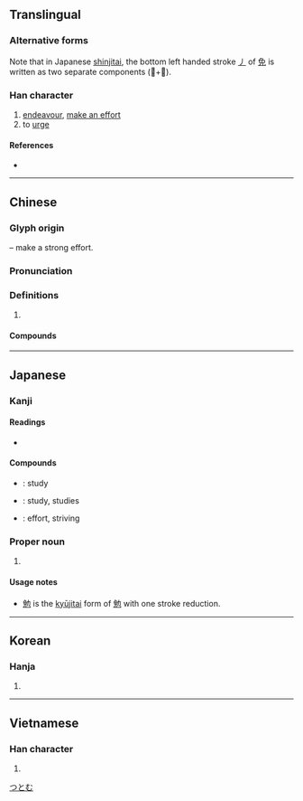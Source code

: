 {{character info/new}}
{{character info/new|0xfa33}}
{{character info/new|0x2f826}}
==Translingual==
{{ja-forms|勉|勉|勉}}

===Alternative forms===
Note that in Japanese [[shinjitai]], the bottom left handed stroke [[㇓]] of [[免]] is written as two separate components (𫩏+儿).

===Han character===
{{Han char|rn=19|rad=力|as=07|asj=08|sn=9|snj=10|four=24212|canj=NUKS|ids=⿺免力(GTKV),⿺⿳⺈𫩏儿+力(J)}}

# [[endeavour]], [[make an effort]]
# to [[urge]]

====References====
* {{Han ref|kx=0147.370|dkj=02384|dj=0333.020|hdz=10372.030|uh=52C9|ud=21193|bh=AB6A|bd=43882}}

----

==Chinese==
{{zh-forms}}

===Glyph origin===
{{Han etym}}
{{Han compound|免|力|t2=strong|ls=psc|c1=p|c2=s}} – make a strong effort.

===Pronunciation===
{{zh-pron
|m=miǎn
|c=min5
|mn=bián
|mc=y
|oc=y
|cat=v
}}

===Definitions===
{{zh-hanzi}}

# {{rfdef|zh}}

====Compounds====
{{zh-der|勉力|勉勵|勉強|勉為其難|勤勉|互勉|慰勉|強勉|勉思|奮勉|困知勉行|嘉勉|勸勉|勉生|僶勉|戒勉|獎勉|淬勉|勗勉|期勉|訓勉|黽勉|自勉}}

----

==Japanese==

===Kanji===
{{ja-kanji|grade=3|rs=力07|kyu=勉}}

====Readings====
* {{ja-readings
|goon=めん
|on=べん
|kun=つと-める, はげ-ます, やつ, ひこ}}

====Compounds====
* {{ja-r|勉学|べんがく}}: study
* {{ja-r|勉強|べんきょう}}: study, studies
* {{ja-r|勉励|べんれい}}: effort, striving

===Proper noun===
{{ja-pos|proper|つとむ}}

# {{given name|male|lang=ja}}

====Usage notes====
* [[勉]] is the [[kyūjitai]] form of [[勉]] with one stroke reduction.

[[Category:Japanese male given names|つとむ]]

----

==Korean==

===Hanja===
{{ko-hanja|hangeul=면|rv=myeon|mr=myŏn}}

# {{defn|lang=ko|sort=力07}}

----

==Vietnamese==

===Han character===
{{vi-hantu|[[miễn]], [[mến]], [[mễn]], [[mịn]]|rs=力07}}

# {{defn|lang=vi|sort=力07}}